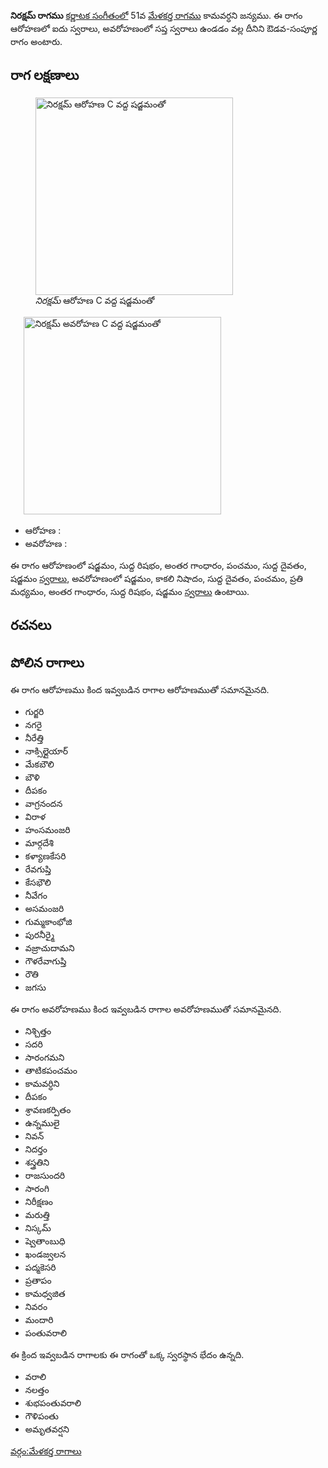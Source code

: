 {{Infobox ragam
	| name          	= నిరక్షమ్
	| synonym	    	= 
	| mela          	= 
	| chakra        	= 
	| janaka        	= 
	| type          	= ఔడవ-సంపూర్ణ
	| arohanam      	= {{svaraC|S|R1|G3|P|D1|S'}} 
	| avarohanam    	= {{svaraC|S'|N3|D1|P|M2|G3|R1|S}}
	| jeeva         	=
	| chhaya        	=
	| nyasa         	=
	| vishesha      	= 
	| equivalent  		= 
}}
{{కర్ణాటక సంగీత రాగాలు}}
'''నిరక్షమ్ రాగము''' [[కర్ణాటక సంగీతం]]లో 51వ [[మేళకర్త రాగము]] కామవర్ధని జన్యము.  ఈ రాగం ఆరోహణలో ఐదు స్వరాలు, అవరోహణంలో సప్త స్వరాలు ఉండడం వల్ల దీనిని ఔడవ-సంపూర్ణ రాగం అంటారు.


==రాగ లక్షణాలు==
[[Image:niraksam_ar_kb2wiki.png|thumb|right|316px|''నిరక్షమ్'' ఆరోహణ C వద్ద షడ్జమంతో]]
	[[Image:niraksam_av_kb2wiki.png|thumb|right|316px|''నిరక్షమ్'' అవరోహణ C వద్ద షడ్జమంతో]]

* ఆరోహణ : {{svaraC|S|R1|G3|P|D1|S'}} 
* అవరోహణ : {{svaraC|S'|N3|D1|P|M2|G3|R1|S}}

ఈ రాగం ఆరోహణంలో షడ్జమం, సుద్ద  రిషభం, అంతర గాంధారం, పంచమం, సుద్ద దైవతం, షడ్జమం [[స్వరాలు]], అవరోహణంలో షడ్జమం, కాకలి  నిషాదం, సుద్ద దైవతం, పంచమం, ప్రతి మధ్యమం, అంతర గాంధారం, సుద్ద  రిషభం, షడ్జమం [[స్వరాలు]] ఉంటాయి.

==రచనలు==



==పోలిన రాగాలు==
ఈ రాగం ఆరోహణము కింద ఇవ్వబడిన రాగాల ఆరోహణముతో సమానమైనది.
* గుర్జరి
* నగరై
* నీరేత్తి
* నాక్సిల్లైయార్
* మేకబౌలి
* బౌళి
* దీపకం
* వాగ్రనందన
* విరాళ
* హంసమంజరి
* మార్గదేశి
* కళ్యాణకేసరి
*  రేవగుప్తి
* కేసభౌలి
* నీవేగం
* అసమంజరి
* గుమ్మకాంభోజి
* పురనీర్మై
*  వజ్రాచుదామని
* గౌళరేవాగుప్తి
* రౌతి
* జగసు

ఈ రాగం అవరోహణము కింద ఇవ్వబడిన రాగాల అవరోహణముతో సమానమైనది.
* నిశ్చిత్తం
* సదరి
* సారంగమని
* తాటికపంచమం
* కామవర్ధిని
* దీపకం
* శ్రావణకర్పితం
* ఉన్నములై
* నివన్
* నిదర్తం
* శస్త్రతిని
* రాజసుందరి
* సారంగి
* నిరీక్షణం
* మరుత్తి
* నిస్కమ్
* ష్వెతాంబుధి
* ఖండజ్వలన
* పద్మకెసరి
*  ప్రతాపం
* కామధ్వజిత
* నివరం
* మందారి
* పంతువరాలి

ఈ క్రింద ఇవ్వబడిన రాగాలకు ఈ రాగంతో ఒక్క స్వరస్థాన భేదం ఉన్నది.
* వరాలి
* నలత్తం
* శుభపంతువరాలి
* గౌళిపంతు
* అమృతవర్షని



[[వర్గం:మేళకర్త రాగాలు]]